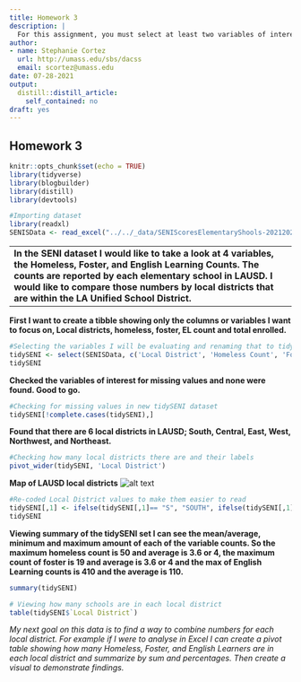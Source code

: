 ```yaml
---
title: Homework 3
description: |
  For this assignment, you must select at least two variables of interest from your dataset, provide a basic description of the variables, clean and recode as needed, and present descriptive statistics and any visualizations.
author:
- name: Stephanie Cortez
  url: http://umass.edu/sbs/dacss
  email: scortez@umass.edu
date: 07-28-2021
output:
  distill::distill_article:
    self_contained: no
draft: yes
---
```

## Homework 3

```r
knitr::opts_chunk$set(echo = TRUE)
library(tidyverse)
library(blogbuilder)
library(distill)
library(devtools)
```
```r
#Importing dataset
library(readxl)
SENISData <- read_excel("../../_data/SENIScoresElementaryShools-20212022.xlsx")
```
---
**In the SENI dataset I would like to take a look at 4 variables, the Homeless, Foster, and English Learning Counts. The counts are reported by each elementary school in LAUSD. I would like to compare those numbers by local districts that are within the LA Unified School District.**
---

**First I want to create a tibble showing only the columns or variables I want to focus on, Local districts, homeless, foster, EL count and total enrolled. **
```r
#Selecting the variables I will be evaluating and renaming that to tidySENI.
tidySENI <- select(SENISData, c('Local District', 'Homeless Count', 'Foster Count', 'EL Count', 'Total Enroll'))
tidySENI
```

**Checked the variables of interest for missing values and none were found. Good to go.**
```r
#Checking for missing values in new tidySENI dataset
tidySENI[!complete.cases(tidySENI),]
```

**Found that there are 6 local districts in LAUSD; South, Central, East, West, Northwest, and Northeast.**
```r
#Checking how many local districts there are and their labels
pivot_wider(tidySENI, 'Local District')
```
**Map of LAUSD local districts**
![alt text](../../images/students/LAUSD_LocalDistricts_Map.png)
```r
#Re-coded Local District values to make them easier to read
tidySENI[,1] <- ifelse(tidySENI[,1]== "S", "SOUTH", ifelse(tidySENI[,1]== "C", "CENTRAL", ifelse(tidySENI[,1]=="W", "WEST", ifelse(tidySENI[,1]=="E", "EAST", ifelse(tidySENI[,1]=="NE", "NORTHEAST", ifelse(tidySENI[,1]=="NW", "NORTHWEST", 99 ))))))
tidySENI
```

**Viewing summary of the tidySENI set I can see the mean/average, minimum and maximum amount of each of the variable counts. So the maximum homeless count is 50 and average is 3.6 or 4, the maximum count of foster is 19 and average is 3.6 or 4 and the max of English Learning counts is 410 and the average is 110. **
```r
summary(tidySENI)
```
```r
# Viewing how many schools are in each local district
table(tidySENI$`Local District`) 
```
*My next goal on this data is to find a way to combine numbers for each local district. For example if I were to analyse in Excel I can create a pivot table showing how many Homeless, Foster, and English Learners are in each local district and summarize by sum and percentages. Then create a visual to demonstrate findings.*



